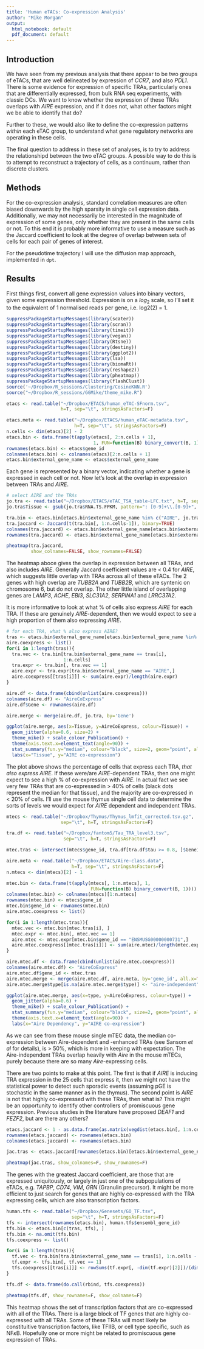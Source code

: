 ```yaml
---
title: 'Human eTACs: Co-expression Analysis'
author: "Mike Morgan"
output:
  html_notebook: default
  pdf_document: default
---
```


## Introduction

We have seen from my previous analysis that there appear to be two groups of eTACs, that are well delineated by expression of _CCR7_, and also _PDL1_.  There is some evidence for expression of specific TRAs, particularly ones that are differentially expressed, from bulk RNA seq experiments, with classic DCs.  We want to know whether the expression of these TRAs overlaps with _AIRE_ expression, and if it does not, what other factors might we be able to identify that do?

Further to these, we would also like to define the co-expression patterns _within_ each eTAC group, to understand what gene regulatory networks are operating in these cells.

The final question to address in these set of analyses, is to try to address the relationshipd between the two eTAC groups.  A possible way to do this is to attempt to reconstruct a trajectory of cells, as a continuum, rather than discrete clusters.

## Methods

For the co-expression analysis, standard correlation measures are often biased downwards by the high sparsity in single cell expression data.  Additionally, we may not necessarily be interested in the magnitude of expression of some genes, only whether they are present in the same cells or not.  To this end it is probably more informative to use a measure such as the Jaccard coefficient to look at the degree of overlap between sets of cells for each pair of genes of interest.

For the pseudotime trajectory I will use the diffusion map approach, implemented in `dpt`.

## Results

First things first, convert all gene expression values into binary vectors, given some expression threshold.  Expression is on a $log_2$ scale, so I'll set it to the equivalent of 1 normalised reads per gene, i.e. log2(2) = 1.

```r
suppressPackageStartupMessages(library(scater))
suppressPackageStartupMessages(library(scran))
suppressPackageStartupMessages(library(timeit))
suppressPackageStartupMessages(library(vegan))
suppressPackageStartupMessages(library(Rtsne))
suppressPackageStartupMessages(library(destiny))
suppressPackageStartupMessages(library(ggplot2))
suppressPackageStartupMessages(library(lsa))
suppressPackageStartupMessages(library(biomaRt))
suppressPackageStartupMessages(library(reshape2))
suppressPackageStartupMessages(library(pheatmap))
suppressPackageStartupMessages(library(flashClust))
source('~/Dropbox/R_sessions/Clustering/CosineKNN.R')
source("~/Dropbox/R_sessions/GGMike/theme_mike.R")

etacs <- read.table("~/Dropbox/ETACS/human_eTAC-SFnorm.tsv",
                    h=T, sep="\t", stringsAsFactors=F)

etacs.meta <- read.table("~/Dropbox/ETACS/human_eTAC-metadata.tsv",
                         h=T, sep="\t", stringsAsFactors=F)
n.cells <- dim(etacs)[2] - 2
etacs.bin <- data.frame(t(apply(etacs[, 2:n.cells + 1],
                                1, FUN=function(B) binary_convert(B, 1))))
rownames(etacs.bin) <- etacs$gene_id
colnames(etacs.bin) <- colnames(etacs)[2:n.cells + 1]
etacs.bin$external_gene_name <- etacs$external_gene_name
```

Each gene is represented by a binary vector, indicating whether a gene is expressed in each cell or not.  Now let's look at the overlap in expression between TRAs and _AIRE_. 

```r
# select AIRE and the TRAs
jo.tra <- read.table("~/Dropbox/ETACS/eTAC_TSA_table-LFC.txt", h=T, sep="\t", stringsAsFactors=F)
jo.tra$Tissue <- gsub(jo.tra$RNA.TS.FPKM, pattern=": [0-9]+\\.[0-9]+", replacement="")

tra.bin <- etacs.bin[etacs.bin$external_gene_name %in% c("AIRE", jo.tra$Gene), ]
tra.jaccard <- Jaccard(t(tra.bin[, 1:n.cells-1]), binary=TRUE)
colnames(tra.jaccard) <- etacs.bin$external_gene_name[etacs.bin$external_gene_name %in% c("AIRE", jo.tra$Gene)]
rownames(tra.jaccard) <- etacs.bin$external_gene_name[etacs.bin$external_gene_name %in% c("AIRE", jo.tra$Gene)]

pheatmap(tra.jaccard,
         show_colnames=FALSE, show_rownames=FALSE)
```


 The heatmap aboce gives the overlap in expression between all TRAs, and also includes _AIRE_.  Generally Jaccard coefficient values are < 0.4 for _AIRE_, which suggests little overlap with TRAs across all of these eTACs.  The 2 genes with high overlap are _TUBB2A_ and _TUBB2B_, which are syntenic on chromosome 6, but do not overlap.  The other little island of overlapping genes are _LAMP3_, _ACHE_, _EBI3_, _SLC31A2_, _SERPINA1_ and _LRRC37A2_.
 
It is more informative to look at what % of cells also express _AIRE_ for each TRA.  If these are genuinely _AIRE_-dependent, then we would expect to see a high proportion of them also expressing _AIRE_.

```r
# for each TRA, what % also express AIRE?
tras <- etacs.bin$external_gene_name[etacs.bin$external_gene_name %in% c("AIRE", jo.tra$Gene)]
aire.coexpress <- list()
for(i in 1:length(tras)){
  tra.vec <- tra.bin[tra.bin$external_gene_name == tras[i],
                     1:n.cells]
  tra.expr <- tra.bin[, tra.vec == 1]
  aire.expr <- tra.expr[tra.bin$external_gene_name == "AIRE",]
  aire.coexpress[[tras[i]]] <- sum(aire.expr)/length(aire.expr)
}

aire.df <- data.frame(cbind(unlist(aire.coexpress)))
colnames(aire.df) <- "AireCoExpress"
aire.df$Gene <- rownames(aire.df)

aire.merge <- merge(aire.df, jo.tra, by='Gene')

ggplot(aire.merge, aes(x=Tissue, y=AireCoExpress, colour=Tissue)) +
  geom_jitter(alpha=0.6, size=2) +
  theme_mike() + scale_colour_Publication() +
  theme(axis.text.x=element_text(angle=90)) +
  stat_summary(fun.y="median", colour="black", size=2, geom="point", alpha=0.8) +
  labs(x="Tissue", y="AIRE co-expression")
```

The plot above shows the percentage of cells that express each TRA, _that also express AIRE_.  If these were/are _AIRE_-dependent TRAs, then one might expect to see a high % of co-expression with _AIRE_.  In actual fact we see very few TRAs that are co-expressed in > 40% of cells (black dots represent the median for that tissue), and the majority are co-expressed in < 20% of cells.  I'll use the mouse thymus single cell data to determine the sorts of levels we would expect for _AIRE_ dependent and independent TRAs.

```r
mtecs <- read.table("~/Dropbox/Thymus/Thymus_lmfit_corrected.tsv.gz",
                    sep="\t", h=T, stringsAsFactors=F)

tra.df <- read.table("~/Dropbox/fantom5/Tau_TRA_level3.tsv",
                     sep="\t", h=T, stringsAsFactors=F)

mtec.tras <- intersect(mtecs$gene_id, tra.df[tra.df$tau >= 0.8, ]$GeneID)

aire.meta <- read.table("~/Dropbox/ETACS/Aire-class.data",
                        h=T, sep="\t", stringsAsFactors=F)
n.mtecs <- dim(mtecs)[2] - 1

mtec.bin <- data.frame(t(apply(mtecs[, 1:n.mtecs], 1,
                               FUN=function(B) binary_convert(B, 1))))
colnames(mtec.bin) <- colnames(mtecs)[1:n.mtecs]
rownames(mtec.bin) <- mtecs$gene_id
mtec.bin$gene_id <- rownames(mtec.bin)
aire.mtec.coexpress <- list()

for(i in 1:length(mtec.tras)){
  mtec.vec <- mtec.bin[mtec.tras[i], ]
  mtec.expr <- mtec.bin[, mtec.vec == 1]
  aire.mtec <- mtec.expr[mtec.bin$gene_id == "ENSMUSG00000000731",]
  aire.mtec.coexpress[[mtec.tras[i]]] <- sum(aire.mtec)/length(mtec.expr)
}

aire.mtec.df <- data.frame(cbind(unlist(aire.mtec.coexpress)))
colnames(aire.mtec.df) <- "AireCoExpress"
aire.mtec.df$gene_id <- mtec.tras
aire.mtec.merge <- merge(aire.mtec.df, aire.meta, by='gene_id', all.x=TRUE)
aire.mtec.merge$type[is.na(aire.mtec.merge$type)] <- "aire-independent"

ggplot(aire.mtec.merge, aes(x=type, y=AireCoExpress, colour=type)) +
  geom_jitter(alpha=0.6) +
  theme_mike() + scale_colour_Publication() +
  stat_summary(fun.y="median", colour="black", size=2, geom="point", alpha=0.8) +
  theme(axis.text.x=element_text(angle=90)) +
  labs(x="Aire Dependency", y="AIRE co-expression")
```

As we can see from these mouse single mTEC data, the median co-expression between Aire-dependent and -enhanced TRAs (see Sansom _et al_ for details), is > 50%, which is more in keeping with expectation.  The Aire-independent TRAs overlap heavily with _Aire_ in the mouse mTECs, purely because there are so many _Aire_-expressing cells.

There are two points to make at this point.  The first is that if _AIRE_ is inducing TRA expression in the 25 cells that express it, then we might not have the statistical power to detect such sporadic events (assuming pGE is stochastic in the same manner as in the thymus).  The second point is _AIRE_ is not that highly co-expressed with these TRAs, then what is?  This might be an opportunity to identify other controllers of promiscuous gene expression.  Previous studies in the literature have proposed _DEAF1_ and _FEZF2_, but are there any others?


```r
etacs.jaccard <- 1 - as.data.frame(as.matrix(vegdist(etacs.bin[, 1:n.cells-1], method="jaccard")))
rownames(etacs.jaccard) <- rownames(etacs.bin)
colnames(etacs.jaccard) <- rownames(etacs.bin)

jac.tras <- etacs.jaccard[rownames(etacs.bin)[etacs.bin$external_gene_name %in% tras], ]

pheatmap(jac.tras, show_colnames=F, show_rownames=F)
```

The genes with the greatest Jaccard coefficient, are those that are expressed uniquitously, or largely in just one of the subpopulations of eTACs, e.g. _TAPBP_, _CD74_, _VIM_, _GRN_ (Granulin precursor).  It might be more efficient to just search for genes that are highly co-expressed with the TRA expressing cells, which are also transcription factors.


```r
human.tfs <- read.table("~/Dropbox/Genesets/GO_TF.tsv",
                        sep="\t", h=T, stringsAsFactors=F)
tfs <- intersect(rownames(etacs.bin), human.tfs$ensembl_gene_id)
tfs.bin <- etacs.bin[c(tras, tfs), ]
tfs.bin <- na.omit(tfs.bin)
tfs.coexpress <- list()

for(i in 1:length(tras)){
  tf.vec <- tra.bin[tra.bin$external_gene_name == tras[i], 1:n.cells - 1]
  tf.expr <- tfs.bin[, tf.vec == 1]
  tfs.coexpress[[tras[i]]] <- rowSums(tf.expr[, -dim(tf.expr)[2]])/(dim(tf.expr)[2]-1)
}

tfs.df <- data.frame(do.call(rbind, tfs.coexpress))

pheatmap(tfs.df, show_rownames=F, show_colnames=F)
```

This heatmap shows the set of transcription factors that are co-expressed with all of the TRAs.  There is a large block of TF genes that are highly co-expressed with all TRAs.  Some of these TRAs will most likely be constituitive transcription factors, like TFIIB, or cell type specific, such as NF$\kappa$B.  Hopefully one or more might be related to promiscuous gene expression of TRAs.



